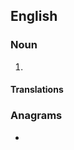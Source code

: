 {{also|commercial-at}}
==English==

===Noun===
{{en-noun}}

# {{synonym of|at sign|lang=en}}

====Translations====
{{trans-see|at sign}}

===Anagrams===
* {{anagrams|en|a=aacceilmmort|macroclimate}}